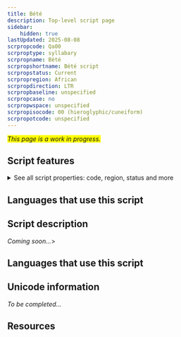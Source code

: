 ```yaml
---
title: Bété
description: Top-level script page
sidebar:
    hidden: true
lastUpdated: 2025-08-08
scrpropcode: Qa00
scrproptype: syllabary
scrpropname: Bété
scrpropshortname: Bété script
scrpropstatus: Current
scrpropregion: African
scrpropdirection: LTR
scrpropbaseline: unspecified
scrpropcase: no
scrpropwspace: unspecified
scrpropisocode: 00 (hieroglyphic/cuneiform)
scrpropotcode: unspecified
---
```


<span style='background-color:yellow'>_This page is a work in progress._</span>


## Script features

<details>
<summary> See all script properties: code, region, status and more</summary>
<ScriptInfo />
</details>

## Languages that use this script

<WsList script='Qa00' wsMax='5' />

## Script description

_Coming soon..._>

## Languages that use this script

<WsList script='Qa00' wsMax='5' />

## Unicode information

_To be completed..._

## Resources

<ScriptResources detailSummary='seemore' />

